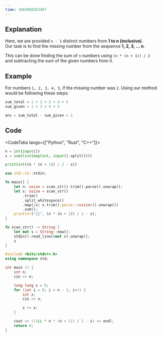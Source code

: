 ```yaml
---
time: 1683088283987
---
```


## Explanation



Here, we are provided `n - 1` distinct numbers from **1 to n (inclusive)**.\
Our task is to find the missing number from the sequence **1, 2, 3, ... n**.



This can be done finding the sum of `n` numbers using `(n * (n + 1)) / 2` and subtracting the sum of the given numbers from it. 

## Example



For numbers `1, 2, 3, 4, 5`, if the missing number was `2`. Using our method would be following these steps:



```python
sum_total = 1 + 2 + 3 + 4 + 5
sum_given = 1 + 3 + 4 + 5

ans = sum_total - sum_given = 2
```

## Code



<CodeTabs langs={["Python", "Rust", "C++"]}>

```python
n = int(input())
s = sum(list(map(int, input().split())))

print(int((n * (n + 1)) / 2 - s))
```

```rust
use std::io::stdin;

fn main() {
    let n: usize = scan_str().trim().parse().unwrap();
    let s: usize = scan_str()
        .trim()
        .split_whitespace()
        .map(|x| x.trim().parse::<usize>().unwrap())
        .sum();
    println!("{}", (n * (n + 1)) / 2 - s);
}

fn scan_str() -> String {
    let mut s = String::new();
    stdin().read_line(&mut s).unwrap();
    s
}
```

```cpp
#include <bits/stdc++.h>
using namespace std;

int main () {
    int n;
    cin >> n;

    long long s = 0;
    for (int i = 0; i < n - 1; i++) {
        int x;
        cin >> x;

        s += x;
    }

    cout << ((1LL * n * (n + 1)) / 2 - s) << endl;
    return 0;
}

```

</CodeTabs>
